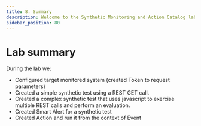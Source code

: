 ```yaml
---
title: 8. Summary
description: Welcome to the Synthetic Monitoring and Action Catalog lab
sidebar_position: 80
---
```


# Lab summary

During the lab we:
- Configured target monitored system (created Token to request parameters)
- Created a simple synthetic test using a REST GET call.
- Created a complex synthetic test that uses javascript to exercise multiple REST calls and perform an evaluation.
- Created Smart Alert for a synthetic test
- Created Action and run it from the context of Event